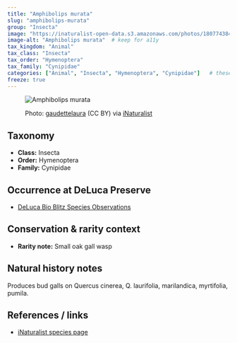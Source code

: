 ```yaml
---
title: "Amphibolips murata"
slug: "amphibolips-murata"
group: "Insecta"
image: "https://inaturalist-open-data.s3.amazonaws.com/photos/180774384/large.jpeg"        # keep for thumbnails
image-alt: "Amphibolips murata"  # keep for a11y
tax_kingdom: "Animal"
tax_class: "Insecta"
tax_order: "Hymenoptera"
tax_family: "Cynipidae"
categories: ["Animal", "Insecta", "Hymenoptera", "Cynipidae"]   # these drive the chips + filtering
freeze: true
---
```


<figure class="species-figure">

<img src="https://inaturalist-open-data.s3.amazonaws.com/photos/180774384/large.jpeg" alt="Amphibolips murata" class="species-photo"/>

<figcaption class="photo-credit">

Photo: <a href="https://www.inaturalist.org/people/gaudettelaura">gaudettelaura</a> (CC BY) via <a href="https://www.inaturalist.org/observations/107478020">iNaturalist</a>

</figcaption>

</figure>

## Taxonomy

-   **Class:** Insecta
-   **Order:** Hymenoptera
-   **Family:** Cynipidae

## Occurrence at DeLuca Preserve

-   [DeLuca Bio Blitz Species Observations](https://www.inaturalist.org/observations?project_id=annual-uf-ifas-deluca-bioblitz-data&subview=table&taxon_id=960994&verifiable=any)

## Conservation & rarity context

-   **Rarity note:** Small oak gall wasp

## Natural history notes

Produces bud galls on Quercus cinerea, Q. laurifolia, marilandica, myrtifolia, pumila.

## References / links

-   [iNaturalist species page](https://www.inaturalist.org/taxa/960994-Amphibolips-murata#articles-tab)
